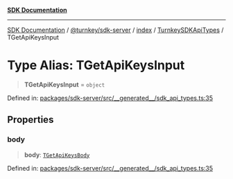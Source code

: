 [**SDK Documentation**](../../../../../../README.mdx)

***

[SDK Documentation](../../../../../../packages.mdx) / [@turnkey/sdk-server](../../../../README.mdx) / [index](../../../README.mdx) / [TurnkeySDKApiTypes](../README.mdx) / TGetApiKeysInput

# Type Alias: TGetApiKeysInput

> **TGetApiKeysInput** = `object`

Defined in: [packages/sdk-server/src/\_\_generated\_\_/sdk\_api\_types.ts:35](https://github.com/tkhq/sdk/blob/fd49bfe86475c8603b3eb385aa101efa36fa32fc/packages/sdk-server/src/__generated__/sdk_api_types.ts#L35)

## Properties

### body

> **body**: [`TGetApiKeysBody`](TGetApiKeysBody.mdx)

Defined in: [packages/sdk-server/src/\_\_generated\_\_/sdk\_api\_types.ts:35](https://github.com/tkhq/sdk/blob/fd49bfe86475c8603b3eb385aa101efa36fa32fc/packages/sdk-server/src/__generated__/sdk_api_types.ts#L35)
